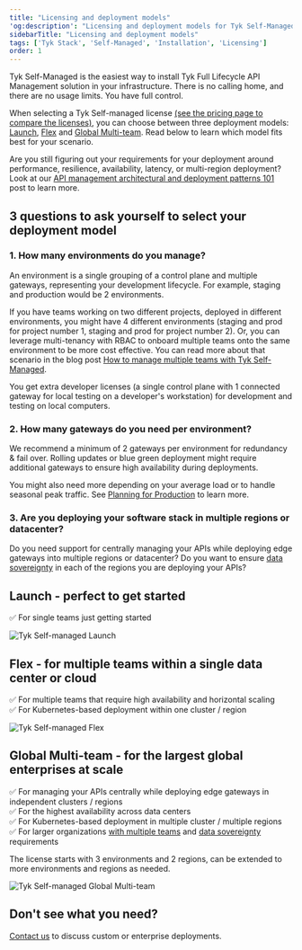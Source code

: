 ```yaml
---
title: "Licensing and deployment models"
'og:description': "Licensing and deployment models for Tyk Self-Managed"
sidebarTitle: "Licensing and deployment models"
tags: ['Tyk Stack', 'Self-Managed', 'Installation', 'Licensing']
order: 1
---
```


Tyk Self-Managed is the easiest way to install Tyk Full Lifecycle API Management solution in your infrastructure. There is no calling home, and there are no usage limits. You have full control. 

When selecting a Tyk Self-managed license [(see the pricing page to compare the licenses)](https://tyk.io/price-comparison), you can choose between three deployment models: [Launch](/5.6/licensing.md#launch---perfect-to-get-started), [Flex](/5.6/licensing.md#flex---for-multiple-teams-within-a-single-data-center-or-cloud) and [Global Multi-team](/5.6/licensing.md#global-multi-team---for-the-largest-global-enterprises-at-scale). Read below to learn which model fits best for your scenario. 

Are you still figuring out your requirements for your deployment around performance, resilience, availability, latency, or multi-region deployment? Look at our [API management architectural and deployment patterns 101](https://tyk.io/blog/res-api-management-architectural-and-deployment-patterns-101/) post to learn more. 

## 3 questions to ask yourself to select your deployment model

### 1. How many environments do you manage?

An environment is a single grouping of a control plane and multiple gateways, representing your development lifecycle. For example, staging and production would be 2 environments. 

If you have teams working on two different projects, deployed in different environments, you might have 4 different environments (staging and prod for project number 1, staging and prod for project number 2). Or, you can leverage multi-tenancy with RBAC to onboard multiple teams onto the same environment to be more cost effective. You can read more about that scenario in the blog post [How to manage multiple teams with Tyk Self-Managed](https://tyk.io/blog/easy-api-management-with-tyk-self-managed/).

You get extra developer licenses (a single control plane with 1 connected gateway for local testing on a developer's workstation) for development and testing on local computers. 

### 2. How many gateways do you need per environment?

We recommend a minimum of 2 gateways per environment for redundancy & fail over. Rolling updates or blue green deployment might require additional gateways to ensure high availability during deployments.

You might also need more depending on your average load or to handle seasonal peak traffic. See [Planning for Production](/5.6/planning-for-production.md) to learn more. 

### 3. Are you deploying your software stack in multiple regions or datacenter?

Do you need support for centrally managing your APIs while deploying edge gateways into multiple regions or datacenter? Do you want to ensure [data sovereignty](https://tyk.io/blog/strategies-for-dealing-with-data-sovereignty-at-scale/) in each of the regions you are deploying your APIs?

## Launch - perfect to get started

✅ For single teams just getting started

<img src="/img/diagrams/tyk-selfmanaged-launch.png" alt="Tyk Self-managed Launch" />

## Flex - for multiple teams within a single data center or cloud 

✅ For multiple teams that require high availability and horizontal scaling <br/>
✅ For Kubernetes-based deployment within one cluster / region 

<img src="/img/diagrams/tyk-selfmanaged-flex.png" alt="Tyk Self-managed Flex" />

## Global Multi-team - for the largest global enterprises at scale

✅ For managing your APIs centrally while deploying edge gateways in independent clusters / regions <br />
✅ For the highest availability across data centers <br />
✅ For Kubernetes-based deployment in multiple cluster / multiple regions <br />
✅ For larger organizations [with multiple teams](/5.6/tyk-multi-data-centre.md) and [data sovereignty](https://tyk.io/blog/strategies-for-dealing-with-data-sovereignty-at-scale/) requirements <br />

The license starts with 3 environments and 2 regions, can be extended to more environments and regions as needed.

<img src="/img/diagrams/tyk-selfmanaged-multiteam.png" alt="Tyk Self-managed Global Multi-team" />


##  Don't see what you need?

[Contact us](https://tyk.io/contact/) to discuss custom or enterprise deployments.
